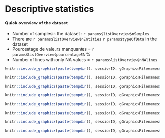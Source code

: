 # Descriptive statistics

#### Quick overview of the dataset


* Number of samplesin the dataset : `r params$listOverview$nSamples`
* There are `r params$listOverview$nEntities` `r params$typeOfData` in the dataset
* Pourcentage de valeurs manquantes = `r params$listOverview$pourcentageNA` %
* Number of lines with only NA values = `r params$listOverview$nNAlines`

```r
knitr::include_graphics(paste(tempdir(), sessionID, gGraphicsFilenames$histoMV_Image_DS, sep="/"))
```

```r
knitr::include_graphics(paste(tempdir(), sessionID, gGraphicsFilenames$histo_missvalues_per_lines_DS, sep="/"))
```

```r
knitr::include_graphics(paste(tempdir(), sessionID, gGraphicsFilenames$histo_missvalues_per_lines_per_conditions_DS, sep="/"))
```

```r
knitr::include_graphics(paste(tempdir(), sessionID, gGraphicsFilenames$corrMatrix, sep="/"))
```

```r
knitr::include_graphics(paste(tempdir(), sessionID, gGraphicsFilenames$boxplot, sep="/"))
```

```r
knitr::include_graphics(paste(tempdir(), sessionID, gGraphicsFilenames$densityPlot, sep="/"))
```

```r
knitr::include_graphics(paste(tempdir(), sessionID, gGraphicsFilenames$varDist, sep="/"))
```

```r
knitr::include_graphics(paste(tempdir(), sessionID, gGraphicsFilenames$violinplot, sep="/"))
```

